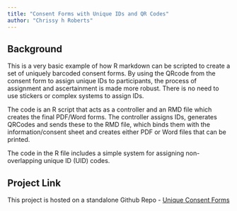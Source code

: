 ```yaml
---
title: "Consent Forms with Unique IDs and QR Codes"
author: "Chrissy h Roberts"
---
```


## Background

This is a very basic example of how R markdown can be scripted to create a set of uniquely barcoded consent forms.
By using the QRcode from the consent form to assign unique IDs to participants, the process of assignment and ascertainment is made more robust. There is no need to use stickers or complex systems to assign IDs.

The code is an R script that acts as a controller and an RMD file which creates the final PDF/Word forms.
The controller assigns IDs, generates QRCodes and sends these to the RMD file, which binds them with the information/consent sheet and creates either PDF or Word files that can be printed.

The code in the R file includes a simple system for assigning non-overlapping unique ID (UID) codes.

## Project Link

This project is hosted on a standalone Github Repo - [Unique Consent Forms](https://github.com/chrissyhroberts/Unique_Consent_Forms)

